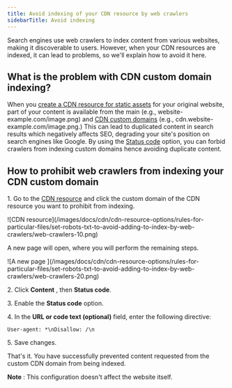 ---
title: Avoid indexing of your CDN resource by web crawlers
sidebarTitle: Avoid indexing
---

Search engines use web crawlers to index content from various websites, making it discoverable to users. However, when your CDN resources are indexed, it can lead to problems, so we'll explain how to avoid it here.

## What is the problem with CDN custom domain indexing?

When you [create a CDN resource for static assets](/cdn/getting-started/create-a-cdn-resource/create-a-cdn-resource-for-only-static-files) for your original website, part of your content is available from the main (e.g., website-example.com/image.png) and [CDN custom domains](/cdn/cdn-resource-options/general/create-and-set-a-custom-domain-for-the-content-delivery-via-cdn) (e.g., cdn.website-example.com/image.png.) This can lead to duplicated content in search results which negatively affects SEO, degrading your site's position on search engines like Google. By using the [Status code](/cdn/cdn-resource-options/specify-custom-http-status-code-for-the-content-delivered-by-the-cdn) option, you can forbid crawlers from indexing custom domains hence avoiding duplicate content.

## How to prohibit web crawlers from indexing your CDN custom domain

1\. Go to the [CDN resource]() and click the custom domain of the CDN resource you want to prohibit from indexing.


<Frame>![CDN resource](/images/docs/cdn/cdn-resource-options/rules-for-particular-files/set-robots-txt-to-avoid-adding-to-index-by-web-crawlers/web-crawlers-10.png)</Frame>



A new page will open, where you will perform the remaining steps.


<Frame>![A new page ](/images/docs/cdn/cdn-resource-options/rules-for-particular-files/set-robots-txt-to-avoid-adding-to-index-by-web-crawlers/web-crawlers-20.png)</Frame>



2\. Click **Content** , then **Status code**.

3\. Enable the **Status code** option.

4\. In the **URL or code text (optional)** field, enter the following directive:
    
```
User-agent: *\nDisallow: /\n
```

5\. Save changes.

That's it. You have successfully prevented content requested from the custom CDN domain from being indexed. 

**Note** : This configuration doesn't affect the website itself.